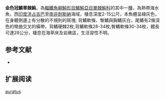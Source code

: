 {{Speciesbox
| name = 金色冠鱗單棘魨
| image = 
| status = NE
| status_system = IUCN3.1
| genus = Stephanolepis
| species = auratus
| authority = [[Castelnau|Castelnau]], 1861
| synonyms = *''Monacanthus auratus,Castelnau, 1861''
*''Stephanolepis rectifrons,Fraser-Brunner, 1940''
}}

'''金色冠鱗單棘魨'''，為[[輻鰭魚綱|輻鰭魚綱]][[魨形目|魨形目]][[鱗魨亞目|鱗魨亞目]][[單棘魨科|單棘魨科]]的其中一[[種|種]]，為熱帶海水魚，西[[印度洋|印度洋]][[占吉巴|占吉巴]]至[[南非|南非]][[耐斯納|耐斯納]]海域，棲息深度2-15公尺，本魚體呈綠灰色，在身體側邊上有分散的不規則的斑塊; 背鰭軟條、臀鰭與胸鰭灰白，尾鰭有2條深色的彎曲交叉的橫帶，背鰭硬棘2枚;背鰭軟條28-34枚;臀鰭軟條30-34枚，體長可達28公分，棲息在海草床及岩礁區，生活習性不明。
==参考文献==
*{{FishBase_species|genus=Stephanolepis|species=auratus|year=2014|month=3}}

== 扩展阅读 ==
{{refbegin}}
{{wikispecies-inline|Stephanolepis auratus|金色冠鱗單棘魨}}
{{refend}}
{{Taxonbar|from=Q3642404}}

[[Category:冠鱗單棘魨屬|auratus]]


{{魚類小作品}}